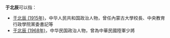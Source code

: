 {{noteTA|于}}
'''于北辰'''可以指：
* [[于北辰_(1915年)|于北辰 (1915年)]]，中华人民共和国政治人物，曾任內蒙古大學校長、中央教育行政學院黨委書記等
* [[于北辰_(1968年)|于北辰 (1968年)]]，中华民国政治人物，曾為中華民國陸軍少將
{{disambig|Bai北辰|Cat=三字于姓人名消歧義}}